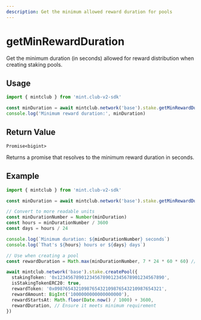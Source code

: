 ```yaml
---
description: Get the minimum allowed reward duration for pools
---
```


# getMinRewardDuration

Get the minimum duration (in seconds) allowed for reward distribution when creating staking pools.

## Usage

```ts twoslash [example.ts]
import { mintclub } from 'mint.club-v2-sdk'

const minDuration = await mintclub.network('base').stake.getMinRewardDuration()
console.log('Minimum reward duration:', minDuration)
```

## Return Value

`Promise<bigint>`

Returns a promise that resolves to the minimum reward duration in seconds.

## Example

```ts twoslash [example.ts]
import { mintclub } from 'mint.club-v2-sdk'

const minDuration = await mintclub.network('base').stake.getMinRewardDuration()

// Convert to more readable units
const minDurationNumber = Number(minDuration)
const hours = minDurationNumber / 3600
const days = hours / 24

console.log(`Minimum duration: ${minDurationNumber} seconds`)
console.log(`That's ${hours} hours or ${days} days`)

// Use when creating a pool
const rewardDuration = Math.max(minDurationNumber, 7 * 24 * 60 * 60) // At least 7 days

await mintclub.network('base').stake.createPool({
  stakingToken: '0x1234567890123456789012345678901234567890',
  isStakingTokenERC20: true,
  rewardToken: '0x0987654321098765432109876543210987654321',
  rewardAmount: BigInt('1000000000000000000'),
  rewardStartsAt: Math.floor(Date.now() / 1000) + 3600,
  rewardDuration, // Ensure it meets minimum requirement
})
```
